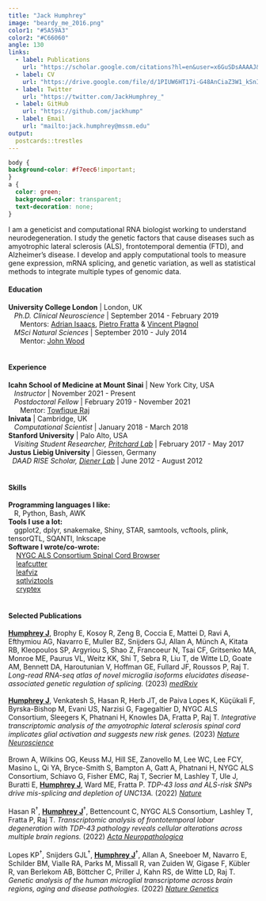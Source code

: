 ```yaml
---
title: "Jack Humphrey"
image: "beardy_me_2016.png"
color1: "#5A59A3"
color2: "#C66060"
angle: 130
links:
  - label: Publications
    url: "https://scholar.google.com/citations?hl=en&user=x6GuSDsAAAAJ&view_op=list_works&sortby=pubdate"
  - label: CV
    url: "https://drive.google.com/file/d/1PIUW6HT17i-G48AnCiaZ3W1_kSnI2roH/view"
  - label: Twitter
    url: "https://twitter.com/JackHumphrey_"
  - label: GitHub
    url: "https://github.com/jackhump"
  - label: Email
    url: "mailto:jack.humphrey@mssm.edu"
output:
  postcards::trestles
---
```


```css
body {
background-color: #f7eec6!important;
}
a {
  color: green;
  background-color: transparent;
  text-decoration: none;
}
```

I am a geneticist and computational RNA biologist working to understand neurodegeneration. I study the genetic factors that cause diseases such as amyotrophic lateral sclerosis (ALS), frontotemporal dementia (FTD), and Alzheimer's disease. I develop and apply computational tools to measure gene expression, mRNA splicing, and genetic variation, as well as statistical methods to integrate multiple types of genomic data. 

#### Education
| **University College London** | London, UK
|    _Ph.D. Clinical Neuroscience_ | September 2014 - February 2019
|       Mentors: [Adrian Isaacs](https://ukdri.ac.uk/team/adrian-isaacs), [Pietro Fratta](https://www.frattalab.org/team) & [Vincent Plagnol](https://www.linkedin.com/in/vincent-plagnol-ab8a5b65/?originalSubdomain=uk)
|    _MSci Natural Sciences_ | September 2010 - July 2014
|       Mentor: [John Wood](https://www.ucl.ac.uk/molecular-nociception-group/)
|
|
#### Experience
| **Icahn School of Medicine at Mount Sinai** | New York City, USA
|    _Instructor_ | November 2021 - Present
|    _Postdoctoral Fellow_ | February 2019 - November 2021
|       Mentor: [Towfique Raj](https://rajlab.org/)
| **Inivata** | Cambridge, UK
|    _Computational Scientist_ | January 2018 - March 2018
| **Stanford University** | Palo Alto, USA
|    _Visiting Student Researcher, [Pritchard Lab](https://web.stanford.edu/group/pritchardlab/home.html)_ | February 2017 - May 2017
| **Justus Liebig University** | Giessen, Germany
|   _DAAD RISE Scholar, [Diener Lab](https://www.uni-giessen.de/de/fbz/fb10/institute_klinikum/institute/vphysbio/allgemein/personen-veterinaer-physiologie/martin-diener)_ | June 2012 - August 2012
|
|
#### Skills
| **Programming languages I like:**
|    R, Python, Bash, AWK

| **Tools I use a lot:**
|    ggplot2, dplyr, snakemake, Shiny, STAR, samtools, vcftools, plink, tensorQTL, SQANTI, Inkscape

| **Software I wrote/co-wrote:**
|     [NYGC ALS Consortium Spinal Cord Browser](https://rstudio-connect.hpc.mssm.edu/als_spinal_cord_browser/)
|     [leafcutter](https://davidaknowles.github.io/leafcutter/)
|     [leafviz](https://github.com/jackhump/leafviz)
|     [sqtlviztools](https://github.com/jackhump/sqtlviztools) 
|     [cryptex](https://github.com/jackhump/cryptex) 
|
|
#### Selected Publications
| <u>**Humphrey J**</u>, Brophy E, Kosoy R, Zeng B, Coccia E, Mattei D, Ravi A, Efthymiou AG, Navarro E, Muller BZ, Snijders GJ, Allan A, Münch A, Kitata RB, Kleopoulos SP, Argyriou S, Shao Z, Francoeur N, Tsai CF, Gritsenko MA, Monroe ME, Paurus VL, Weitz KK, Shi T, Sebra R, Liu T, de Witte LD, Goate AM, Bennett DA, Haroutunian V, Hoffman GE, Fullard JF, Roussos P, Raj T. *Long-read RNA-seq atlas of novel microglia isoforms elucidates disease-associated genetic regulation of splicing.* (2023) [_medRxiv_](https://www.medrxiv.org/content/10.1101/2023.12.01.23299073v1)
|
| <u>**Humphrey J**</u>, Venkatesh S, Hasan R, Herb JT, de Paiva Lopes K, Küçükali F, Byrska-Bishop M, Evani US, Narzisi G, Fagegaltier D, NYGC ALS Consortium, Sleegers K, Phatnani H, Knowles DA, Fratta P, Raj T. *Integrative transcriptomic analysis of the amyotrophic lateral sclerosis spinal cord implicates glial activation and suggests new risk genes.* (2023) [_Nature Neuroscience_](https://pubmed.ncbi.nlm.nih.gov/36482247/)  
| 
| Brown A, Wilkins OG, Keuss MJ, Hill SE, Zanovello M, Lee WC, Lee FCY, Masino L, Qi YA, Bryce-Smith S, Bampton A, Gatt A, Phatnani H, NYGC ALS Consortium, Schiavo G, Fisher EMC, Raj T, Secrier M, Lashley T, Ule J, Buratti E, <u>**Humphrey J**</u>, Ward ME, Fratta P. *TDP-43 loss and ALS-risk SNPs drive mis-splicing and depletion of UNC13A.* (2022) [_Nature_](https://pubmed.ncbi.nlm.nih.gov/35197628/) 
|
| Hasan R<sup>†</sup>, <u>**Humphrey J**</u><sup>†</sup>, Bettencount C, NYGC ALS Consortium, Lashley T, Fratta P, Raj T. *Transcriptomic analysis of frontotemporal lobar degeneration with TDP-43 pathology reveals cellular alterations across multiple brain regions.* (2022) [_Acta Neuropathologica_](https://pubmed.ncbi.nlm.nih.gov/34961893/)  
| 
| Lopes KP<sup>†</sup>, Snijders GJL<sup>†</sup>, <u>**Humphrey J**</u><sup>†</sup>, Allan A, Sneeboer M, Navarro E, Schilder BM, Vialle RA, Parks M, Missall R, van Zuiden W, Gigase F, Kübler R, van Berlekom AB, Böttcher C, Priller J, Kahn RS, de Witte LD, Raj T. *Genetic analysis of the human microglial transcriptome across brain regions, aging and disease pathologies.* (2022) [_Nature Genetics_](https://pubmed.ncbi.nlm.nih.gov/34992268/)

